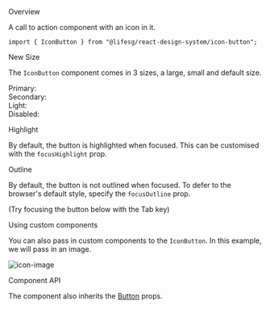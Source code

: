 
<Meta title="General/IconButton" component={IconButton} />

<Title>Icon Button</Title>

<Secondary>Overview</Secondary>

A call to action component with an icon in it.

```tsx
import { IconButton } from "@lifesg/react-design-system/icon-button";
```

<Canvas>
    <Story name="IconButton">
        <IconButton>
            <LockIcon />
        </IconButton>
    </Story>
</Canvas>

<Heading3>New Size</Heading3>

The `IconButton` component comes in 3 sizes, a large, small and default size.

<Preview>
    <Story name="New Size">
        <Container>
            <Span>Primary:</Span>
            <IconButton sizeType="large" buttonStyle="primary">
                <LockIcon />
            </IconButton>
            <IconButton sizeType="default" buttonStyle="primary">
                <LockIcon />
            </IconButton>
            <IconButton sizeType="small" buttonStyle="primary">
                <LockIcon />
            </IconButton>
        </Container>
        <br />
        <Container>
            <Span>Secondary:</Span>
            <IconButton sizeType="large" buttonStyle="secondary">
                <LockIcon />
            </IconButton>
            <IconButton sizeType="default" buttonStyle="secondary">
                <LockIcon />
            </IconButton>
            <IconButton sizeType="small" buttonStyle="secondary">
                <LockIcon />
            </IconButton>
        </Container>
        <br />
        <Container>
            <Span>Light:</Span>
            <IconButton sizeType="large" buttonStyle="light">
                <LockIcon />
            </IconButton>
            <IconButton sizeType="default" buttonStyle="light">
                <LockIcon />
            </IconButton>
            <IconButton sizeType="small" buttonStyle="light">
                <LockIcon />
            </IconButton>
        </Container>
        <br />
        <Container>
            <Span>Disabled:</Span>
            <IconButton sizeType="large" buttonStyle="disabled">
                <LockIcon />
            </IconButton>
            <IconButton sizeType="default" buttonStyle="disabled">
                <LockIcon />
            </IconButton>
            <IconButton sizeType="small" buttonStyle="disabled">
                <LockIcon />
            </IconButton>
        </Container>
    </Story>
</Preview>

<Heading3>Highlight</Heading3>

By default, the button is highlighted when focused. This can be customised with the `focusHighlight` prop.

<Preview>
    <Story name="Highlight">
        <IconButton focusHighlight={false}>
            <LockIcon />
        </IconButton>
    </Story>
</Preview>

<Heading3>Outline</Heading3>

By default, the button is not outlined when focused. To defer to the browser's default style, specify the `focusOutline` prop.

(Try focusing the button below with the Tab key)

<Preview>
    <Story name="Outline">
        <IconButton focusOutline="browser">
            <LockIcon />
        </IconButton>
    </Story>
</Preview>

<Heading3>Using custom components</Heading3>

You can also pass in custom components to the `IconButton`. In this example, we will pass in an image.

<Preview>
    <Story name="Custom components">
        <IconButton>
            <img
                src="https://cdn-icons-png.flaticon.com/128/2171/2171991.png"
                alt="icon-image"
            />
        </IconButton>
    </Story>
</Preview>

<Secondary>Component API</Secondary>

The component also inherits the [Button](/docs/general-button--button) props.

<PropsTable />

